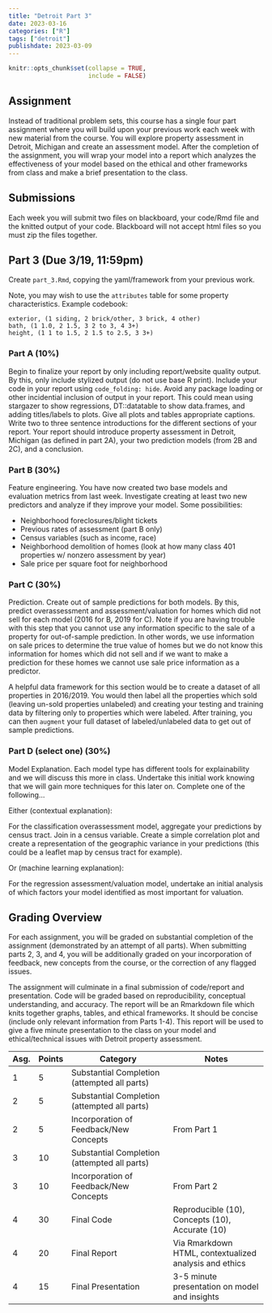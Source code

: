 ```yaml
---
title: "Detroit Part 3"
date: 2023-03-16
categories: ["R"]
tags: ["detroit"]
publishdate: 2023-03-09
---
```


```r
knitr::opts_chunk$set(collapse = TRUE,
                      include = FALSE)
```

## Assignment

Instead of traditional problem sets, this course has a single four part assignment where you will build upon your previous work each week with new material from the course. You will explore property assessment in Detroit, Michigan and create an assessment model. After the completion of the assignment, you will wrap your model into a report which analyzes the effectiveness of your model based on the ethical and other frameworks from class and make a brief presentation to the class.

## Submissions

Each week you will submit two files on blackboard, your code/Rmd file and the knitted output of your code. Blackboard will not accept html files so you must zip the files together.

## Part 3 (Due 3/19, 11:59pm)

Create `part_3.Rmd`, copying the yaml/framework from your previous work.

Note, you may wish to use the `attributes` table for some property characteristics. Example codebook:
  
```{}
exterior, (1 siding, 2 brick/other, 3 brick, 4 other)
bath, (1 1.0, 2 1.5, 3 2 to 3, 4 3+)
height, (1 1 to 1.5, 2 1.5 to 2.5, 3 3+)
```

### Part A (10%)

Begin to finalize your report by only including report/website quality output. By this, only include stylized output (do not use base R print). Include your code in your report using `code_folding: hide`. Avoid any package loading or other incidential inclusion of output in your report. This could mean using stargazer to show regressions, DT::datatable to show data.frames, and adding titles/labels to plots. Give all plots and tables appropriate captions. Write two to three sentence introductions for the different sections of your report. Your report should introduce property assessment in Detroit, Michigan (as defined in part 2A), your two prediction models (from 2B and 2C), and a conclusion. 

### Part B (30%)

Feature engineering. You have now created two base models and evaluation metrics from last week. Investigate creating at least two new predictors and analyze if they improve your model. Some possibilities:
  
- Neighborhood foreclosures/blight tickets
- Previous rates of assessment (part B only)
- Census variables (such as income, race)
- Neighborhood demolition of homes (look at how many class 401 properties w/ nonzero assessment by year) 
- Sale price per square foot for neighborhood

### Part C (30%)

Prediction. Create out of sample predictions for both models. By this, predict overassessment and assessment/valuation for homes which did not sell for each model (2016 for B, 2019 for C). Note if you are having trouble with this step that you cannot use any information specific to the sale of a property for out-of-sample prediction. In other words, we use information on sale prices to determine the true value of homes but we do not know this information for homes which did not sell and if we want to make a prediction for these homes we cannot use sale price information as a predictor.

A helpful data framework for this section would be to create a dataset of all properties in 2016/2019. You would then label all the properties which sold (leaving un-sold properties unlabeled) and creating your testing and training data by filtering only to properties which were labeled. After training, you can then `augment` your full dataset of labeled/unlabeled data to get out of sample predictions. 

### Part D (select one) (30%)

Model Explanation. Each model type has different tools for explainability and we will discuss this more in class. Undertake this initial work knowing that we will gain more techniques for this later on. Complete one of the following...

Either (contextual explanation):

For the classification overassessment model, aggregate your predictions by census tract. Join in a census variable. Create a simple correlation plot and create a representation of the geographic variance in your predictions (this could be a leaflet map by census tract for example).

Or (machine learning explanation):

For the regression assessment/valuation model, undertake an initial analysis of which factors your model identified as most important for valuation.

## Grading Overview

For each assignment, you will be graded on substantial completion of the assignment (demonstrated by an attempt of all parts). When submitting parts 2, 3, and 4, you will be additionally graded on your incorporation of feedback, new concepts from the course, or the correction of any flagged issues.

The assignment will culminate in a final submission of code/report and presentation. Code will be graded based on reproducibility, conceptual understanding, and accuracy. The report will be an Rmarkdown file which knits together graphs, tables, and ethical frameworks. It should be concise (include only relevant information from Parts 1-4). This report will be used to give a five minute presentation to the class on your model and ethical/technical issues with Detroit property assessment.

| Asg.   | Points | Category                                     | Notes                                                                           |
|-----------|-----------|----------------------------------------------|-------------------------------------------|
| 1 | 5      | Substantial Completion (attempted all parts) |                                                                                 |
| 2 | 5      | Substantial Completion (attempted all parts) |                                                                                 |
| 2 | 5      | Incorporation of Feedback/New Concepts       | From Part 1                                                                     |                                                         |
| 3 | 10      | Substantial Completion (attempted all parts) |                                                                                 |
| 3 | 10      | Incorporation of Feedback/New Concepts       | From Part 2                                                                     |
| 4 | 30     | Final Code                                   | Reproducible (10), Concepts (10), Accurate (10)                                 |
| 4 | 20     | Final Report                                 | Via Rmarkdown HTML, contextualized analysis and ethics |
| 4 | 15     | Final Presentation                           | 3-5 minute presentation on model and insights                                     |
